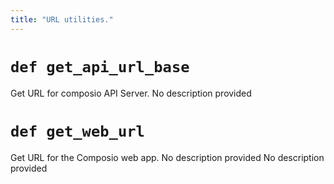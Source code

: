 ```yaml
---
title: "URL utilities."
---
```



# `def get_api_url_base`
<Card>
Get URL for composio API Server.
</Card>
<Card>
<ParamField path="returns" type="str">
No description provided
</ParamField>

</Card>

# `def get_web_url`
<Card>
Get URL for the Composio web app.
</Card>
<Card>
<ParamField path="path" type="str" required>
No description provided
</ParamField>

</Card>
<Card>
<ParamField path="returns" type="str">
No description provided
</ParamField>

</Card>
